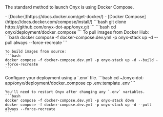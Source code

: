 
The standard method to launch Onyx is using Docker Compose. 

<Steps>
  <Step title="Install Requirements">
    - [Docker](https://docs.docker.com/get-docker/)
    - [Docker Compose](https://docs.docker.com/compose/install/)
  </Step>
  <Step title="Clone the Onyx repo">
    ```bash
    git clone https://github.com/onyx-dot-app/onyx.git
    ```
  </Step>
  <Step title="Navigate to the compose files">
    ```bash
    cd onyx/deployment/docker_compose
    ```
  </Step>
  <Step title="Launch Onyx">
    To pull images from Docker Hub:
    ```bash
    docker compose -f docker-compose.dev.yml -p onyx-stack up -d --pull always --force-recreate
    ```

    To build images from source:
    ```bash
    docker compose -f docker-compose.dev.yml -p onyx-stack up -d --build --force-recreate
    ```
  </Step>
  <Step title="Configure your Deployment">
    Configure your deployment using a `.env` file.
    ```bash
    cd ~/onyx-dot-app/onyx/deployment/docker_compose
    cp .env.template .env
    ```

    You'll need to restart Onyx after changing any `.env` variables.
    ```bash
    docker compose -f docker-compose.dev.yml -p onyx-stack down
    docker compose -f docker-compose.dev.yml -p onyx-stack up -d --pull always --force-recreate
    ```
  </Step>
</Steps>
